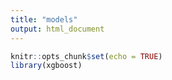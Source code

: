 ```yaml
---
title: "models"
output: html_document
---
```


```r
knitr::opts_chunk$set(echo = TRUE)
library(xgboost)
```


